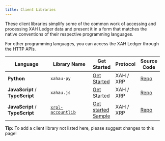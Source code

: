 ```yaml
---
title: Client Libraries
---
```

These client libraries simplify some of the common work of accessing and processing XAH Ledger data and present it in a form that matches the native conventions of their respective programming languages.

For other programming languages, you can access the XAH Ledger through the HTTP APIs.

<table><thead><tr><th width="172">Language</th><th width="172">Library Name</th><th>Get Started</th><th>Protocol</th><th>Source Code</th></tr></thead><tbody><tr><td><strong>Python</strong></td><td><code>xahau-py</code></td><td><a href="https://github.com/Xahau/xahau-py">Get Started</a></td><td>XAH / XRP</td><td><a href="https://github.com/Xahau/xahau-py">Repo</a></td></tr><tr><td><strong>JavaScript</strong> / <strong>TypeScript</strong></td><td><code>xahau.js</code></td><td><a href="https://github.com/Xahau/xahau.js">Get Started</a></td><td>XAH / XRP</td><td><a href="https://github.com/Xahau/xahau.js">Repo</a></td></tr><tr><td><strong>JavaScript</strong> / <strong>TypeScript</strong></td><td><a href="https://www.npmjs.com/package/xrpl-accountlib"><code>xrpl-accountlib</code></a></td><td><a href="https://www.npmjs.com/package/xrpl-accountlib">Get started</a><br /><a href="https://github.com/WietseWind/xrpl-accountlib/blob/master/samples/prefill-sign-and-submit.mjs">Sample</a></td><td>XAH / XRP</td><td><a href="https://github.com/WietseWind/xrpl-accountlib">Repo</a></td></tr></tbody></table>

**Tip:** To add a client library not listed here, please suggest changes to this page!
